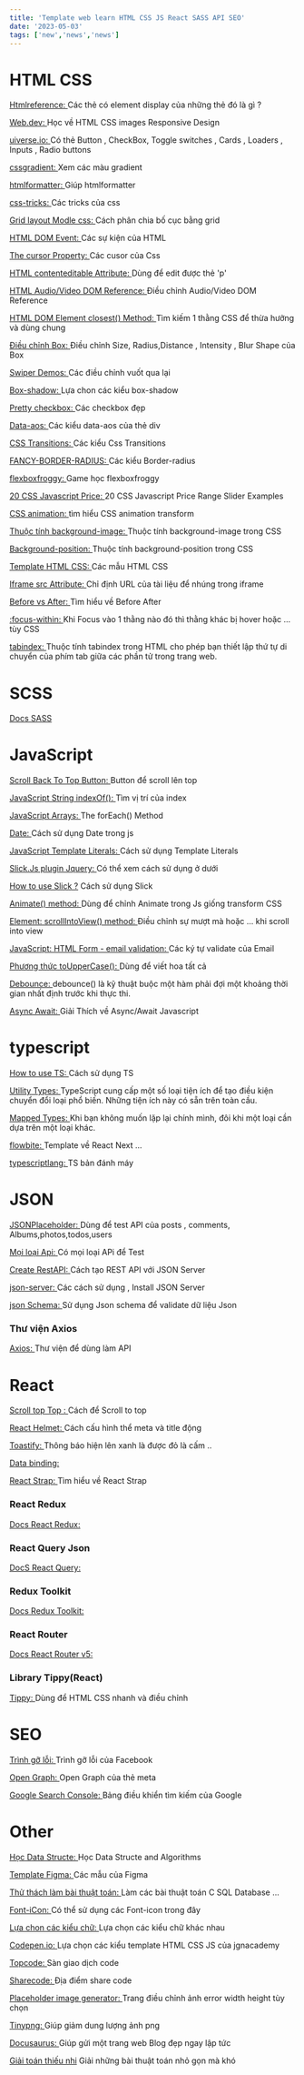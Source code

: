 ```yaml
---
title: 'Template web learn HTML CSS JS React SASS API SEO'
date: '2023-05-03'
tags: ['new','news','news']
---
```


# HTML CSS

[Htmlreference: ](https://htmlreference.io/) 
Các thẻ có element display của những thẻ đó là gì ? 

[Web.dev: ](https://web.dev/learn/)
Học về HTML CSS images Responsive Design 

[uiverse.io:  ](https://uiverse.io/)
Có thẻ Button , CheckBox, Toggle switches , Cards , Loaders , Inputs , Radio buttons

[cssgradient:  ](https://cssgradient.io/gradient-backgrounds/?fbclid=IwAR0SCBkbklsG5mGC_-h-dHQaINW26hvS6YvnLPFz-ygPRVCzmQs8nicoj1A)
Xem các màu gradient

[htmlformatter:  ](https://htmlformatter.com/)
Giúp htmlformatter

[css-tricks:  ](https://css-tricks.com/)
Các tricks của css

[Grid layout Modle css: ](https://www.w3schools.com/css/css_grid.asp)
Cách phân chia bố cục bằng grid 

[HTML DOM Event: ](https://www.w3schools.com/jsref/dom_obj_event.asp)
Các sự kiện của HTML

[The cursor Property: ](https://www.w3schools.com/cssref/tryit.php?filename=trycss_cursor)
Các cusor của Css

[HTML contenteditable Attribute: ](https://www.w3schools.com/tags/att_global_contenteditable.asp)
Dùng để edit được thẻ 'p'

[HTML Audio/Video DOM Reference: ](https://www.w3schools.com/tags/ref_av_dom.asp)
Điều chỉnh Audio/Video DOM Reference

[HTML DOM Element closest() Method: ](https://www.w3schools.com/jsref/met_element_closest.asp)
Tìm kiếm 1 thằng CSS để thừa hưởng và dùng chung 

[Điều chỉnh Box: ](https://neumorphism.io/#e0e0e0)
Điều chỉnh Size, Radius,Distance , Intensity , Blur Shape của Box

[Swiper Demos: ](https://swiperjs.com/demos#grid)
Các điều chỉnh vuốt qua lại

[Box-shadow: ](https://getcssscan.com/css-box-shadow-examples)
Lựa chon các kiểu box-shadow

[Pretty checkbox: ](https://lokesh-coder.github.io/pretty-checkbox/)
Các checkbox đẹp

[Data-aos: ](https://michalsnik.github.io/aos/)
Các kiểu data-aos của thẻ div

[CSS Transitions: ](https://www.w3schools.com/css/css3_transitions.asp)
Các kiểu Css Transitions

[FANCY-BORDER-RADIUS: ](https://9elements.github.io/fancy-border-radius/#100.0.0.100--504.504)
Các kiểu Border-radius

[flexboxfroggy: ](https://flexboxfroggy.com/#vi)
Game học flexboxfroggy

[20 CSS Javascript Price: ](https://bashooka.com/coding/css-javascript-price-range-slider-examples/)
20 CSS Javascript Price Range Slider Examples

[CSS animation: ](https://viblo.asia/p/tap-tanh-tim-hieu-css-animation-bai-2-transforms-4dbZNpNg5YM)
tìm hiểu CSS animation transform

[Thuộc tính background-image: ](https://webcoban.vn/css/cach-su-dung-thuoc-tinh-background-image-trong-css-de-thiet-lap-hinh-nen-cho-phan-tu-html.html)
Thuộc tính background-image trong CSS

[Background-position: ](https://webcoban.vn/css/cach-su-dung-thuoc-tinh-background-position-trong-css-de-thiet-lap-vi-tri-hinh-nen-cho-phan-tu-html.html)
Thuộc tính background-position trong CSS

[Template HTML CSS: ](https://freefrontend.com/)
Các mẫu HTML CSS

[Iframe src Attribute: ](https://www.w3schools.com/tags/att_iframe_src.asp)
Chỉ định URL của tài liệu để nhúng trong iframe

[Before vs After: ](https://evondev.com/before-va-after-trong-css/)
Tìm hiểu về Before After

[:focus-within: ](https://developer.mozilla.org/en-US/docs/Web/CSS/:focus-within)
Khi Focus vào 1 thằng nào đó thì thằng khác bị hover hoặc ... tùy CSS

[tabindex: ](https://websitehcm.com/tabindex-trong-html/#:~:text=Tabindex%20%C4%91%C6%B0%E1%BB%A3c%20s%E1%BB%AD%20d%E1%BB%A5ng%20%C4%91%E1%BB%83,ph%E1%BA%A3i%20trong%20m%E1%BB%99t%20bi%E1%BB%83u%20m%E1%BA%ABu.)
Thuộc tính tabindex trong HTML cho phép bạn thiết lập thứ tự di chuyển của phím tab giữa các phần tử trong trang web.
# SCSS

[Docs SASS ](https://sass-lang.com/documentation/syntax/structure)

# JavaScript

[Scroll Back To Top Button: ](https://www.w3schools.com/howto/howto_js_scroll_to_top.asp?fbclid=IwAR3YiUnETjAApeTOFXwS9kh1IN47UicRynNnyGezDXW31XK_Oh0izE-Ku7I)
Button để scroll lên top 

[JavaScript String indexOf(): ](https://www.w3schools.com/jsref/jsref_indexof.asp)
Tìm vị trí của index

[JavaScript Arrays: ](https://www.w3schools.com/jsref/tryit.asp?filename=tryjsref_foreach)
The forEach() Method

[Date: ](https://developer.mozilla.org/en-US/docs/Web/JavaScript/Reference/Global_Objects/Date)
Cách sử dụng Date trong js

[JavaScript Template Literals: ](https://www.w3schools.com/js/js_string_templates.asp)
Cách sử dụng Template Literals

[Slick.Js plugin Jquery: ](https://kenwheeler.github.io/slick/)
Có thể xem cách sử dụng ở dưới

[How to use Slick ?](https://viblo.asia/p/cach-su-dung-slick-ORNZqGJb50n)
Cách sử dụng Slick

[Animate() method: ](https://developer.mozilla.org/en-US/docs/Web/API/Element/animate)
Dùng để chỉnh Animate trong Js giống transform CSS 

[Element: scrollIntoView() method: ](https://developer.mozilla.org/en-US/docs/Web/API/Element/scrollIntoView)
Điều chỉnh sự mượt mà hoặc ... khi scroll into view

[JavaScript: HTML Form - email validation: ](https://www.w3resource.com/javascript/form/email-validation.php)
Các ký tự validate của Email

[Phương thức toUpperCase(): ](https://webcoban.vn/javascript/touppercase-trong-javascript-chuyen-cac-ky-tu-trong-chuoi-ve-dang-chu-in-hoa.html#:~:text=Ph%C6%B0%C6%A1ng%20th%E1%BB%A9c%20toUpperCase()%20d%C3%B9ng,v%E1%BB%81%20d%E1%BA%A1ng%20ch%E1%BB%AF%20in%20hoa.&text=Gi%C3%A1%20tr%E1%BB%8B%20tr%E1%BA%A3%20v%E1%BB%81%20c%E1%BB%A7a,%E1%BB%9F%20d%E1%BA%A1ng%20ch%E1%BB%AF%20in%20hoa.)
Dùng để viết hoa tất cả 

[Debounce: ](https://codestus.com/posts/debounce-la-gi-trong-javascript)
debounce() là kỹ thuật buộc một hàm phải đợi một khoảng thời gian nhất định trước khi thực thi.

[Async Await: ](https://viblo.asia/p/giai-thich-ve-asyncawait-javascript-trong-10-phut-1VgZvBn7ZAw)
Giải Thích về Async/Await Javascript

# typescript

[How to use TS: ](https://github.com/airbnb/javascript)
Cách sử dụng TS

[Utility Types: ](https://www.typescriptlang.org/docs/handbook/utility-types.html)
TypeScript cung cấp một số loại tiện ích để tạo điều kiện chuyển đổi loại phổ biến. Những tiện ích này có sẵn trên toàn cầu.

[Mapped Types: ](https://www.typescriptlang.org/docs/handbook/2/mapped-types.html)
Khi bạn không muốn lặp lại chính mình, đôi khi một loại cần dựa trên một loại khác.

[flowbite: ](https://flowbite.com/docs/getting-started/introduction/)
Template về React Next ...

[typescriptlang: ](https://www.typescriptlang.org/tsconfig#strict)
TS bản đánh máy 

# JSON 

[JSONPlaceholder: ](https://jsonplaceholder.typicode.com/)
Dùng để test API của posts , comments, Albums,photos,todos,users

[Mọi loại Api: ](https://github.com/public-apis/public-apis)
Có mọi loại APi để Test 

[Create RestAPI: ](https://viblo.asia/p/cach-tao-rest-api-voi-json-server-GrLZDWvOKk0)
Cách tạo REST API với JSON Server

[json-server: ](https://github.com/typicode/json-server)
Các cách sử dụng , Install JSON Server

[json Schema: ](https://viblo.asia/p/su-dung-json-schema-de-validate-du-lieu-json-phan-1-WrJeYXVNGVO)
Sử dụng Json schema để validate dữ liệu Json

### Thư viện Axios

[Axios: ](https://github.com/axios/axios)
Thư viện để dùng làm API

# React 

[Scroll top Top : ](https://morioh.com/p/9543762cab80)
Cách để Scroll to top

[React Helmet: ](https://v1study.com/reactjs-how-to-cach-cau-hinh-the-meta-va-title-dong-trong-react-voi-helmet-va-voi-server-nodejs.html)
Cách cấu hình thể meta và title động 

[Toastify: ](https://www.npmjs.com/package/react-toastify)
Thông báo hiện lên xanh là được đỏ là cấm ..

[Data binding: ](https://reactgo.com/two-way-data-binding-react/#what-is-two-way-data-binding)
<CustomImage src="https://raw.githubusercontent.com/asdiop159752/BlogPost/master/images/data-Binding.png" alt="Warning: data-Binding" />


[React Strap: ](https://reactstrap.github.io/?path=/docs/components-accordion--flush)
Tìm hiểu về React Strap

### React Redux 
[Docs React Redux: ](https://react-redux.js.org/introduction/getting-started)

### React Query Json 
[DocS React Query: ](https://tanstack.com/query/latest/docs/react/devtools)

### Redux Toolkit
[Docs Redux Toolkit: ](https://redux-toolkit.js.org/tutorials/typescript)

### React Router 
[Docs React Router v5: ](https://v5.reactrouter.com/web/api/Hooks/usehistory)

### Library Tippy(React)
[Tippy: ](https://atomiks.github.io/tippyjs/v5/all-props/)
Dùng để HTML CSS nhanh và điều chỉnh

# SEO

[Trình gỡ lỗi: ](https://developers.facebook.com/tools/debug/)
Trình gỡ lỗi của Facebook

[Open Graph: ](https://wiki.matbao.net/open-graph-la-gi-huong-dan-cai-dat-open-graph-cho-website/)
Open Graph của thẻ meta

[Google Search Console: ](https://search.google.com/search-console/welcome?action=inspect&utm_medium=referral&utm_campaign=9012289&sjid=3943818241970161977-AP)
Bảng điều khiển tìm kiếm của Google

# Other

[Học Data Structe: ](https://leetcode.com/explore/)
Học Data Structe and Algorithms

[Template Figma: ](https://www.uxcrush.com/figma-website-templates/)
Các mẫu của Figma 

[Thử thách làm bài thuật toán: ](https://www.hackerrank.com/dashboard)
Làm các bài thuật toán C SQL Database ...

[Font-iCon: ](https://fontawesome.com/)
Có thể sử dụng các Font-icon trong đây

[Lựa chon các kiểu chữ: ](https://fonts.google.com/specimen/Roboto)
Lựa chọn các kiểu chữ khác nhau 

[Codepen.io: ](https://codepen.io/jgnacademy/pens/public?cursor=ZD0xJm89MCZwPTEmdj02NDUwNjE4MA==)
Lựa chọn các kiểu template HTML CSS JS của jgnacademy

[Topcode: ](https://topcode.vn/)
Sàn giao dịch code

[Sharecode: ](https://sharecode.vn/)
Địa điểm share code

[Placeholder image generator: ](https://placeholder.imageonline.co/)
Trang điều chỉnh ảnh error width height tùy chọn 

[Tinypng: ](https://tinypng.com/)
Giúp giảm dung lượng ảnh png

[Docusaurus: ](https://docusaurus.io/docs)
Giúp gửi một trang web Blog đẹp ngay lập tức

[Giải toán thiếu nhi](https://github.com/yeungon/In-JavaScript-we-trust)
Giải những bài thuật toán nhỏ gọn mà khó
